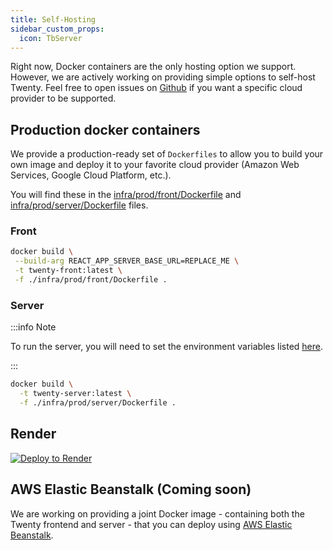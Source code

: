 ```yaml
---
title: Self-Hosting
sidebar_custom_props:
  icon: TbServer
---
```

Right now, Docker containers are the only hosting option we support. However, we are actively working on providing simple options to self-host Twenty. 
Feel free to open issues on [Github](https://github.com/twentyhq/twenty/issues/new) if you want a specific cloud provider to be supported.

## Production docker containers

We provide a production-ready set of `Dockerfiles` to allow you to build your own image and deploy it to your favorite cloud provider (Amazon Web Services, Google Cloud Platform, etc.).

You will find these in the [infra/prod/front/Dockerfile](https://github.com/twentyhq/twenty/blob/main/infra/prod/front/Dockerfile) and [infra/prod/server/Dockerfile](https://github.com/twentyhq/twenty/blob/main/infra/prod/server/Dockerfile) files.

### Front

```bash
docker build \
 --build-arg REACT_APP_SERVER_BASE_URL=REPLACE_ME \
 -t twenty-front:latest \
 -f ./infra/prod/front/Dockerfile .
```

### Server

:::info Note

To run the server, you will need to set the environment variables listed [here](https://github.com/twentyhq/twenty/blob/main/server/.env.example).

:::

```bash
docker build \
  -t twenty-server:latest \
  -f ./infra/prod/server/Dockerfile .
```

## Render

[![Deploy to Render](https://render.com/images/deploy-to-render-button.svg)](https://render.com/deploy?repo=https://github.com/twentyhq/twenty)


## AWS Elastic Beanstalk (Coming soon)

We are working on providing a joint Docker image - containing both the Twenty frontend and server - that you can deploy using [AWS Elastic Beanstalk](https://aws.amazon.com/elasticbeanstalk/).


<!--

## Railway 
[![Deploy on Railway](https://railway.app/button.svg)](https://railway.app/template/YWGqza?referralCode=3CLObs)

-->